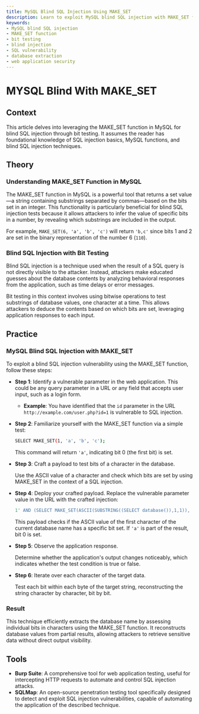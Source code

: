 ```yaml
---
title: MySQL Blind SQL Injection Using MAKE_SET
description: Learn to exploit MySQL blind SQL injection with MAKE_SET for bit testing.
keywords:
- MySQL blind SQL injection
- MAKE_SET function
- bit testing
- blind injection
- SQL vulnerability
- database extraction
- web application security
---
```


# MYSQL Blind With MAKE_SET

## Context

This article delves into leveraging the MAKE_SET function in MySQL for blind SQL injection through bit testing. It assumes the reader has foundational knowledge of SQL injection basics, MySQL functions, and blind SQL injection techniques.

## Theory

### Understanding MAKE_SET Function in MySQL

The MAKE_SET function in MySQL is a powerful tool that returns a set value—a string containing substrings separated by commas—based on the bits set in an integer. This functionality is particularly beneficial for blind SQL injection tests because it allows attackers to infer the value of specific bits in a number, by revealing which substrings are included in the output.

For example, `MAKE_SET(6, 'a', 'b', 'c')` will return `'b,c'` since bits 1 and 2 are set in the binary representation of the number 6 (`110`).

### Blind SQL Injection with Bit Testing

Blind SQL injection is a technique used when the result of a SQL query is not directly visible to the attacker. Instead, attackers make educated guesses about the database contents by analyzing behavioral responses from the application, such as time delays or error messages.

Bit testing in this context involves using bitwise operations to test substrings of database values, one character at a time. This allows attackers to deduce the contents based on which bits are set, leveraging application responses to each input.

## Practice

### MySQL Blind SQL Injection with MAKE_SET

To exploit a blind SQL injection vulnerability using the MAKE_SET function, follow these steps:

- **Step 1**: Identify a vulnerable parameter in the web application. This could be any query parameter in a URL or any field that accepts user input, such as a login form.

  - **Example**: You have identified that the `id` parameter in the URL `http://example.com/user.php?id=1` is vulnerable to SQL injection.

- **Step 2**: Familiarize yourself with the MAKE_SET function via a simple test:

  ```bash
  SELECT MAKE_SET(1, 'a', 'b', 'c');
  ```

  This command will return `'a'`, indicating bit 0 (the first bit) is set.

- **Step 3**: Craft a payload to test bits of a character in the database.

  Use the ASCII value of a character and check which bits are set by using MAKE_SET in the context of a SQL injection.

- **Step 4**: Deploy your crafted payload. Replace the vulnerable parameter value in the URL with the crafted injection:

  ```sql
  1' AND (SELECT MAKE_SET(ASCII(SUBSTRING((SELECT database()),1,1)), 'a', 'b'))='a' --
  ```

  This payload checks if the ASCII value of the first character of the current database name has a specific bit set. If `'a'` is part of the result, bit 0 is set.

- **Step 5**: Observe the application response.

  Determine whether the application's output changes noticeably, which indicates whether the test condition is true or false.

- **Step 6**: Iterate over each character of the target data.

  Test each bit within each byte of the target string, reconstructing the string character by character, bit by bit.

### Result

This technique efficiently extracts the database name by assessing individual bits in characters using the MAKE_SET function. It reconstructs database values from partial results, allowing attackers to retrieve sensitive data without direct output visibility.

## Tools

- **Burp Suite**: A comprehensive tool for web application testing, useful for intercepting HTTP requests to automate and control SQL injection attacks.
- **SQLMap**: An open-source penetration testing tool specifically designed to detect and exploit SQL injection vulnerabilities, capable of automating the application of the described technique.